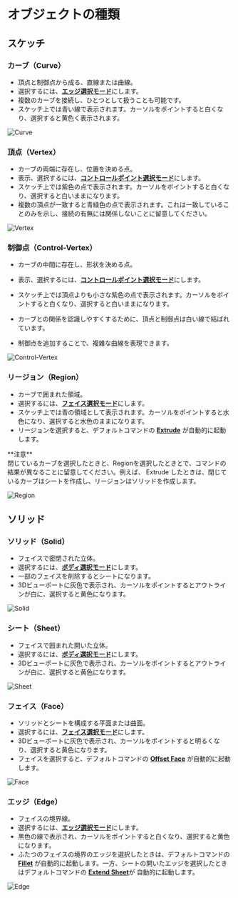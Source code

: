 
# オブジェクトの種類

## スケッチ

### カーブ（Curve）
- 頂点と制御点から成る、直線または曲線。
- 選択するには、[**エッジ選択モード**](./selection-mode)にします。
- 複数のカーブを接続し、ひとつとして扱うことも可能です。
- スケッチ上では青い線で表示されます。カーソルをポイントすると白くなり、選択すると黄色く表示されます。

![Curve](/img/object-name-curve.png)

### 頂点（Vertex）
- カーブの両端に存在し、位置を決める点。
- 表示、選択するには、[**コントロールポイント選択モード**](./selection-mode)にします。
- スケッチ上では紫色の点で表示されます。カーソルをポイントすると白くなり、選択すると白いままになります。
- 複数の頂点が一致すると青緑色の点で表示されます。これは一致していることのみを示し、接続の有無には関係しないことに留意してください。

![Vertex](/img/object-name-vertex.png)

### 制御点（Control-Vertex）
- カーブの中間に存在し、形状を決める点。
- 表示、選択するには、[**コントロールポイント選択モード**](./selection-mode)にします。
- スケッチ上では頂点よりも小さな紫色の点で表示されます。カーソルをポイントすると白くなり、選択すると白いままになります。

- カーブとの関係を認識しやすくするために、頂点と制御点は白い線で結ばれています。
- 制御点を追加することで、複雑な曲線を表現できます。

![Control-Vertex](/img/object-name-cv.png)

### リージョン（Region）
- カーブで囲まれた領域。
- 選択するには、[**フェイス選択モード**](./selection-mode)にします。
- スケッチ上では青の領域として表示されます。カーソルをポイントすると水色になり、選択すると水色のままになります。
- リージョンを選択すると、デフォルトコマンドの [**Extrude**](../solid/extrude) が自動的に起動します。

<Callout emoji="❗">
**注意**<br />
閉じているカーブを選択したときと、Regionを選択したときとで、コマンドの結果が異なることに留意してください。例えば、 Extrude したときは、閉じているカーブはシートを作成し、リージョンはソリッドを作成します。
</Callout>

![Region](/img/object-name-region.png)

## ソリッド

### ソリッド（Solid）
- フェイスで密閉された立体。
- 選択するには、[**ボディ選択モード**](./selection-mode)にします。
- 一部のフェイスを削除するとシートになります。
- 3Dビューポートに灰色で表示され、カーソルをポイントするとアウトラインが白に、選択すると黄色になります。

![Solid](/img/object-name-solid.png)

### シート（Sheet）
- フェイスで囲まれた開いた立体。
- 選択するには、[**ボディ選択モード**](./selection-mode)にします。
- 3Dビューポートに灰色で表示され、カーソルをポイントするとアウトラインが白に、選択すると黄色になります。

![Sheet](/img/object-name-sheet.png)

### フェイス（Face）
- ソリッドとシートを構成する平面または曲面。
- 選択するには、[**フェイス選択モード**](./selection-mode)にします。
- 3Dビューポートに灰色で表示され、カーソルをポイントすると明るくなり、選択すると黄色になります。
- フェイスを選択すると、デフォルトコマンドの [**Offset Face**](../solid/offset-face) が自動的に起動します。

![Face](/img/object-name-face.png)

### エッジ（Edge）
- フェイスの境界線。
- 選択するには、[**エッジ選択モード**](./selection-mode)にします。
- 黒色の線で表示され、カーソルをポイントすると白くなり、選択すると黄色になります。
- ふたつのフェイスの境界のエッジを選択したときは、デフォルトコマンドの [**Fillet**](../solid/fillet) が自動的に起動します。一方、シートの開いたエッジを選択したときはデフォルトコマンドの [**Extend Sheet**](../solid/extend#extend-sheet)が 自動的に起動します。

![Edge](/img/object-name-edge.png)








